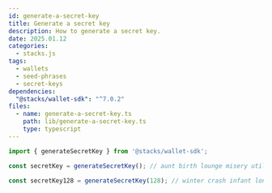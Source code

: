 ```yaml
---
id: generate-a-secret-key
title: Generate a secret key
description: How to generate a secret key.
date: 2025.01.12
categories:
  - stacks.js
tags:
  - wallets
  - seed-phrases
  - secret-keys
dependencies:
  "@stacks/wallet-sdk": "^7.0.2"
files:
  - name: generate-a-secret-key.ts
    path: lib/generate-a-secret-key.ts
    type: typescript
---
```


```typescript
import { generateSecretKey } from '@stacks/wallet-sdk';

const secretKey = generateSecretKey(); // aunt birth lounge misery utility blind holiday walnut fuel make gift parent gap picnic exact various express sphere family nerve oil drill engage youth

const secretKey128 = generateSecretKey(128); // winter crash infant long upset beauty cram tank short rem
```